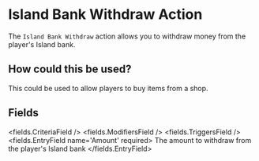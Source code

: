 
# Island Bank Withdraw Action 

The `Island Bank Withdraw` action allows you to withdraw money from the player's Island bank.

## How could this be used?

This could be used to allow players to buy items from a shop.


## Fields

<fields.CriteriaField />
<fields.ModifiersField />
<fields.TriggersField />
<fields.EntryField name='Amount' required>
     The amount to withdraw from the player's Island bank
</fields.EntryField>
